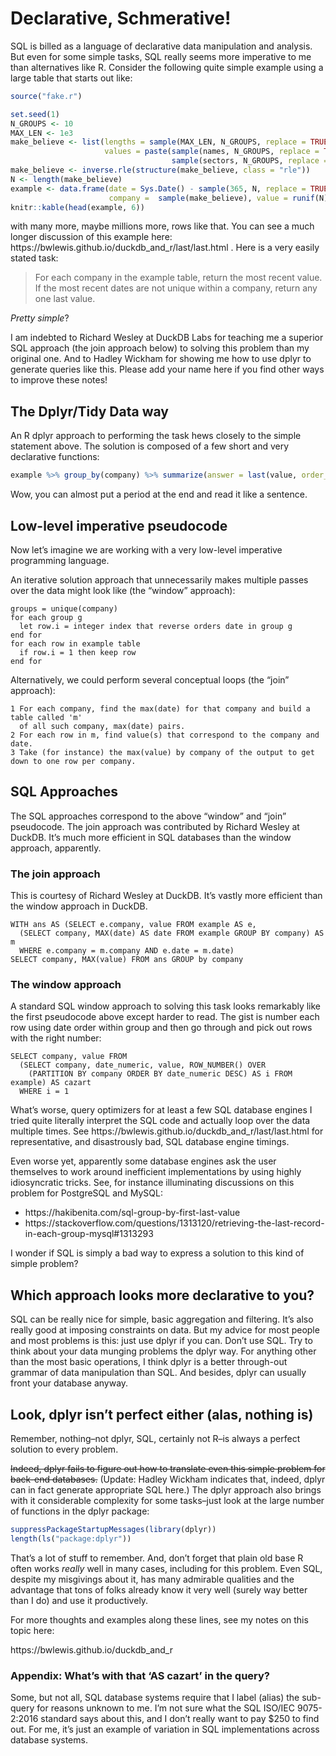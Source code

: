 # Declarative, Schmerative!

SQL is billed as a language of declarative data manipulation and analysis.
But even for some simple tasks, SQL really seems more imperative to me than
alternatives like R.  Consider the following quite simple example using a large
table that starts out like:

```r
source("fake.r")

set.seed(1)
N_GROUPS <- 10
MAX_LEN <- 1e3
make_believe <- list(lengths = sample(MAX_LEN, N_GROUPS, replace = TRUE),
                     values = paste(sample(names, N_GROUPS, replace = TRUE),
                                    sample(sectors, N_GROUPS, replace = TRUE)))
make_believe <- inverse.rle(structure(make_believe, class = "rle"))
N <- length(make_believe)
example <- data.frame(date = Sys.Date() - sample(365, N, replace = TRUE),
                      company =  sample(make_believe), value = runif(N), stringsAsFactors = TRUE)
knitr::kable(head(example, 6))
```
with many more, maybe millions more, rows like that. You can see a much
longer discussion of this example here:
https://bwlewis.github.io/duckdb_and_r/last/last.html .
Here is a very easily stated task:

> For each company in the example table, return the most recent value.
> If the most recent dates are not unique within a company, return any one last value.

*Pretty simple*?

I am indebted to Richard Wesley at DuckDB Labs for teaching me a superior SQL
approach (the join approach below) to solving this problem than my original
one. And to Hadley Wickham for showing me how to use dplyr to generate queries
like this. Please add your name here if you find other ways to improve these
notes!


## The Dplyr/Tidy Data way

An R dplyr approach to performing the task hews closely to the simple statement
above. The solution is composed of a few short and very declarative
functions:

```r
example %>% group_by(company) %>% summarize(answer = last(value, order_by = date))
```
Wow, you can almost put a period at the end and read it like a sentence.


## Low-level imperative pseudocode

Now let's imagine we are working with a very low-level imperative programming
language.

An iterative solution approach that unnecessarily makes multiple passes over
the data might look like (the "window" approach):
```
groups = unique(company)
for each group g
  let row.i = integer index that reverse orders date in group g
end for
for each row in example table
  if row.i = 1 then keep row
end for
```

Alternatively, we could perform several conceptual loops (the "join" approach):
```
1 For each company, find the max(date) for that company and build a table called 'm'
  of all such company, max(date) pairs.
2 For each row in m, find value(s) that correspond to the company and date.
3 Take (for instance) the max(value) by company of the output to get down to one row per company.
```

## SQL Approaches

The SQL approaches correspond to the above "window" and "join" pseudocode. The
join approach was contributed by Richard Wesley at DuckDB. It's much more
efficient in SQL databases than the window approach, apparently.

### The join approach

This is courtesy of Richard Wesley at DuckDB. It's vastly more efficient than the
window approach in DuckDB.

```
WITH ans AS (SELECT e.company, value FROM example AS e,
  (SELECT company, MAX(date) AS date FROM example GROUP BY company) AS m
  WHERE e.company = m.company AND e.date = m.date)
SELECT company, MAX(value) FROM ans GROUP by company
```

### The window approach

A standard SQL window approach to solving this task looks remarkably like the
first pseudocode above except harder to read. The gist is number each row using
date order within group and then go through and pick out rows with the right
number:

```
SELECT company, value FROM
  (SELECT company, date_numeric, value, ROW_NUMBER() OVER
    (PARTITION BY company ORDER BY date_numeric DESC) AS i FROM example) AS cazart
  WHERE i = 1
```

What's worse, query optimizers for at least a few SQL database engines I tried
quite literally interpret the SQL code and actually loop over the data
multiple times. See 
https://bwlewis.github.io/duckdb_and_r/last/last.html
for representative, and disastrously bad, SQL database engine timings.

Even worse yet, apparently some database engines ask the user themselves to work
around inefficient implementations by using highly idiosyncratic tricks. See, for
instance illuminating discussions on this problem for PostgreSQL and MySQL:

* https://hakibenita.com/sql-group-by-first-last-value
* https://stackoverflow.com/questions/1313120/retrieving-the-last-record-in-each-group-mysql#1313293

I wonder if SQL is simply a bad way to express a solution to this kind of
simple problem?


## Which approach looks more declarative to you?

SQL can be really nice for simple, basic aggregation and filtering.  It's also
really good at imposing constraints on data. But my advice for most people and
most problems is this: just use dplyr if you can.  Don't use SQL.  Try to think
about your data munging problems the dplyr way.  For anything other than the
most basic operations, I think dplyr is a better through-out grammar of data
manipulation than SQL.  And besides, dplyr can usually front your database
anyway.


## Look, dplyr isn't perfect either (alas, nothing is)

Remember, nothing--not dplyr, SQL, certainly not R--is always a perfect
solution to every problem. 

<font style="text-decoration: line-through;">Indeed, dplyr fails to figure out how to translate even this simple problem for back-end databases.</font> (Update: Hadley Wickham indicates that, indeed, dplyr can in fact generate appropriate SQL here.)
The dplyr approach also
brings with it considerable complexity for some tasks--just look at the
large number of functions in the dplyr package:
```r
suppressPackageStartupMessages(library(dplyr))
length(ls("package:dplyr"))
```
That's a lot of stuff to remember.
And, don't forget that
plain old base R often works *really* well in many cases, including for this
problem. Even SQL, despite my misgivings about it, has many admirable qualities
and the advantage that tons of folks already know it very well (surely way
better than I do) and use it productively.

For more thoughts and examples along these lines, see my notes on this topic
here:

https://bwlewis.github.io/duckdb_and_r


### Appendix: What's with that 'AS cazart' in the query?

Some, but not all, SQL database systems require that I label (alias) the
sub-query for reasons unknown to me. I'm not sure what the SQL ISO/IEC
9075-2:2016 standard says about this, and I don't really want to pay $250 to
find out.  For me, it's just an example of variation in SQL implementations
across database systems.

<br/><br/>

